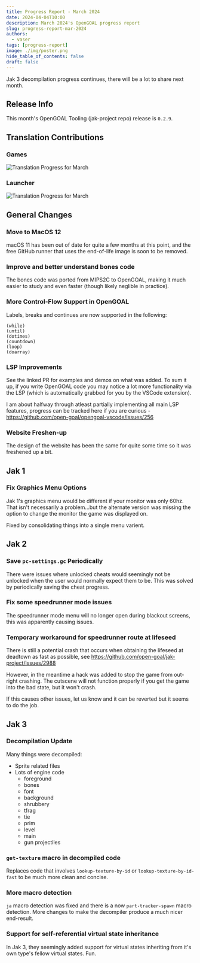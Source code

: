 ```yaml
---
title: Progress Report - March 2024
date: 2024-04-04T10:00
description: March 2024's OpenGOAL progress report
slug: progress-report-mar-2024
authors:
  - vaser
tags: [progress-report]
image: ./img/poster.png
hide_table_of_contents: false
draft: false
---
```


<head>
  <meta name="twitter:card" content="summary_large_image" />
</head>

Jak 3 decompilation progress continues, there will be a lot to share next month.

<!--truncate-->

## Release Info

This month's OpenGOAL Tooling (jak-project repo) release is `0.2.9`.

<div className="row markdownMarginBottom">
  <div className="col col--12">
    <LauncherDownloadLink />
  </div>
</div>

## Translation Contributions

### Games

![Translation Progress for March](img/i18n-games.png)

### Launcher

![Translation Progress for March](img/i18n-launcher.png)

## General Changes

### Move to MacOS 12 <PRLink href="https://github.com/open-goal/jak-project/pull/3407"/>

macOS 11 has been out of date for quite a few months at this point, and the free GitHub runner that uses the end-of-life image is soon to be removed.

### Improve and better understand bones code <PRLink href="https://github.com/open-goal/jak-project/pull/3425"/>

The bones code was ported from MIPS2C to OpenGOAL, making it much easier to study and even faster (though likely neglible in practice).

### More Control-Flow Support in OpenGOAL <PRLink href="https://github.com/open-goal/jak-project/pull/3426"/>

Labels, breaks and continues are now supported in the following:

```opengoal
(while)
(until)
(dotimes)
(countdown)
(loop)
(doarray)
```

### LSP Improvements <PRLink href="https://github.com/open-goal/jak-project/pull/3437"/>

See the linked PR for examples and demos on what was added. To sum it up, if you write OpenGOAL code you may notice a lot more functionality via the LSP (which is automatically grabbed for you by the VSCode extension).

I am about halfway through atleast partially implementing all main LSP features, progress can be tracked here if you are curious - https://github.com/open-goal/opengoal-vscode/issues/256

### Website Freshen-up

The design of the website has been the same for quite some time so it was freshened up a bit.

## Jak 1

### Fix Graphics Menu Options <PRLink href="https://github.com/open-goal/jak-project/pull/3421"/>

Jak 1's graphics menu would be different if your monitor was only 60hz. That isn't necessarily a problem...but the alternate version was missing the option to change the monitor the game was displayed on.

Fixed by consolidating things into a single menu varient.

## Jak 2

### Save `pc-settings.gc` Periodically <PRLink href="https://github.com/open-goal/jak-project/pull/3396"/>

There were issues where unlocked cheats would seemingly not be unlocked when the user would normally expect them to be. This was solved by periodically saving the cheat progress.

### Fix some speedrunner mode issues <PRLink href="https://github.com/open-goal/jak-project/pull/3413"/>

The speedrunner mode menu will no longer open during blackout screens, this was apparently causing issues.

### Temporary workaround for speedrunner route at lifeseed <PRLink href="https://github.com/open-goal/jak-project/pull/3418"/>

There is still a potential crash that occurs when obtaining the lifeseed at deadtown as fast as possible, see https://github.com/open-goal/jak-project/issues/2988

However, in the meantime a hack was added to stop the game from out-right crashing. The cutscene will not function properly if you get the game into the bad state, but it won't crash.

If this causes other issues, let us know and it can be reverted but it seems to do the job.

## Jak 3

### Decompilation Update <PRLink href="https://github.com/open-goal/jak-project/pull/3412"/> <PRLink href="https://github.com/open-goal/jak-project/pull/3420"/> <PRLink href="https://github.com/open-goal/jak-project/pull/3424"/> <PRLink href="https://github.com/open-goal/jak-project/pull/3427"/> <PRLink href="https://github.com/open-goal/jak-project/pull/3428"/> <PRLink href="https://github.com/open-goal/jak-project/pull/3429"/> <PRLink href="https://github.com/open-goal/jak-project/pull/3432"/> <PRLink href="https://github.com/open-goal/jak-project/pull/3433"/> <PRLink href="https://github.com/open-goal/jak-project/pull/3434"/> <PRLink href="https://github.com/open-goal/jak-project/pull/3438"/>

Many things were decompiled:

- Sprite related files
- Lots of engine code
  - foreground
  - bones
  - font
  - background
  - shrubbery
  - tfrag
  - tie
  - prim
  - level
  - main
  - gun projectiles

### `get-texture` macro in decompiled code <PRLink href="https://github.com/open-goal/jak-project/pull/3432"/>

Replaces code that involves `lookup-texture-by-id` or `lookup-texture-by-id-fast` to be much more clean and concise.

### More macro detection <PRLink href="https://github.com/open-goal/jak-project/pull/3436"/>

`ja` macro detection was fixed and there is a now `part-tracker-spawn` macro detection. More changes to make the decompiler produce a much nicer end-result.

### Support for self-referential virtual state inheritance <PRLink href="https://github.com/open-goal/jak-project/pull/3438"/>

In Jak 3, they seemingly added support for virtual states inheriting from it's own type's fellow virtual states. Fun.
